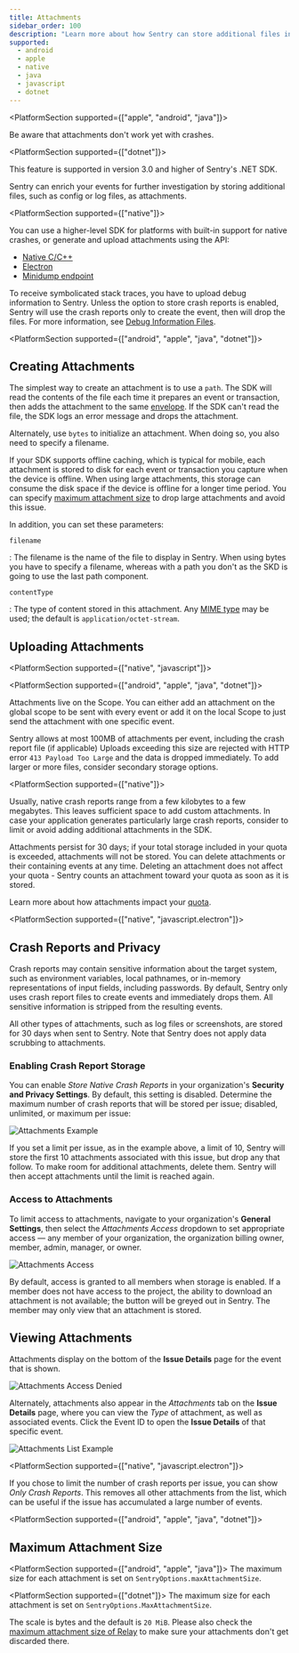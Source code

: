 ```yaml
---
title: Attachments
sidebar_order: 100
description: "Learn more about how Sentry can store additional files in the same request as event attachments."
supported:
  - android
  - apple
  - native
  - java
  - javascript
  - dotnet
---
```


<PlatformSection supported={["apple", "android", "java"]}>

Be aware that attachments don't work yet with crashes.

</PlatformSection>

<PlatformSection supported={["dotnet"]}>

<Note>

This feature is supported in version 3.0 and higher of Sentry's .NET SDK.

</Note>

</PlatformSection>

Sentry can enrich your events for further investigation by storing additional files, such as config or log files, as attachments.

<PlatformSection supported={["native"]}>

You can use a higher-level SDK for platforms with built-in support for native crashes, or generate and upload attachments using the API:

- [Native C/C++](/platforms/native/)
- [Electron](/platforms/javascript/guides/electron/)
- [Minidump endpoint](/platforms/native/guides/minidumps/)

To receive symbolicated stack traces, you have to upload debug information to Sentry. Unless the option to store crash reports is enabled, Sentry will use the crash reports only to create the event, then will drop the files. For more information, see [Debug Information Files](/workflow/debug-files/).

</PlatformSection>

<PlatformSection supported={["android", "apple", "java", "dotnet"]}>

## Creating Attachments

The simplest way to create an attachment is to use a `path`. The SDK will read the contents of the file each time it prepares an event or transaction, then adds the attachment to the same [envelope](https://develop.sentry.dev/sdk/envelopes/). If the SDK can't read the file, the SDK logs an error message and drops the attachment.

<PlatformContent includePath="attachment-init-with-path" />

Alternately, use `bytes` to initialize an attachment. When doing so, you also need to specify a filename.

<PlatformContent includePath="attachment-init-with-bytes" />

If your SDK supports offline caching, which is typical for mobile, each attachment is stored to disk for each event or transaction you capture when the device is offline. When using large attachments, this storage can consume the disk space if the device is offline for a longer time period. You can specify [maximum attachment size](#maximum-attachment-size) to drop large attachments and avoid this issue.

In addition, you can set these parameters:

`filename`

: The filename is the name of the file to display in Sentry. When using bytes you have to specify a filename, whereas with a path you don't as the SKD is going to use the last path component.

`contentType`

: The type of content stored in this attachment. Any [MIME type](https://www.iana.org/assignments/media-types/media-types.xhtml) may be used; the default is `application/octet-stream`.

</PlatformSection>

## Uploading Attachments

<PlatformSection supported={["native", "javascript"]}>

<PlatformContent includePath="add-attachment" />

</PlatformSection>

<PlatformSection supported={["android", "apple", "java", "dotnet"]}>

Attachments live on the <PlatformLink to="/enriching-events/scopes/">Scope</PlatformLink>. You can either add an attachment on the global scope to be sent with every event or add it on the <PlatformLink to="/enriching-events/scopes/#local-scopes">local Scope</PlatformLink> to just send the attachment with one specific event.

<PlatformContent includePath="attachment-upload" />

</PlatformSection>

<Note>

Sentry allows at most 100MB of attachments per event, including the crash report file (if applicable) Uploads exceeding this size are rejected with HTTP error `413 Payload Too Large` and the data is dropped immediately. To add larger or more files, consider secondary storage options.

<PlatformSection supported={["native"]}>

Usually, native crash reports range from a few kilobytes to a few megabytes. This leaves sufficient space to add custom attachments. In case your application generates particularly large crash reports, consider to limit or avoid adding additional attachments in the SDK.

</PlatformSection>

</Note>

Attachments persist for 30 days; if your total storage included in your quota is exceeded, attachments will not be stored. You can delete attachments or their containing events at any time. Deleting an attachment does not affect your quota - Sentry counts an attachment toward your quota as soon as it is stored.

Learn more about how attachments impact your [quota](/product/accounts/quotas/).

<PlatformSection supported={["native", "javascript.electron"]}>

## Crash Reports and Privacy

Crash reports may contain sensitive information about the target system, such as environment variables, local pathnames, or in-memory representations of input fields, including passwords. By default, Sentry only uses crash report files to create events and immediately drops them. All sensitive information is stripped from the resulting events.

All other types of attachments, such as log files or screenshots, are stored for 30 days when sent to Sentry. Note that Sentry does not apply data scrubbing to attachments.

### Enabling Crash Report Storage

You can enable _Store Native Crash Reports_ in your organization's **Security and Privacy Settings**. By default, this setting is disabled. Determine the maximum number of crash reports that will be stored per issue; disabled, unlimited, or maximum per issue:

![Attachments Example](slide-bar-native-crashes.png)

If you set a limit per issue, as in the example above, a limit of 10, Sentry will store the first 10 attachments associated with this issue, but drop any that follow. To make room for additional attachments, delete them. Sentry will then accept attachments until the limit is reached again.

</PlatformSection>

### Access to Attachments

To limit access to attachments, navigate to your organization's **General Settings**, then select the _Attachments Access_ dropdown to set appropriate access — any member of your organization, the organization billing owner, member, admin, manager, or owner.

![Attachments Access](attachments-access.png)

By default, access is granted to all members when storage is enabled. If a member does not have access to the project, the ability to download an attachment is not available; the button will be greyed out in Sentry. The member may only view that an attachment is stored.

## Viewing Attachments

Attachments display on the bottom of the **Issue Details** page for the event that is shown.

![Attachments Access Denied](attachments-access-denied.png)

Alternately, attachments also appear in the _Attachments_ tab on the **Issue Details** page, where you can view the _Type_ of attachment, as well as associated events. Click the Event ID to open the **Issue Details** of that specific event.

![Attachments List Example](attachments-list-example.png)

<PlatformSection supported={["native", "javascript.electron"]}>

If you chose to limit the number of crash reports per issue, you can show _Only Crash Reports_. This removes all other attachments from the list, which can be useful if the issue has accumulated a large number of events.

</PlatformSection>

<PlatformSection supported={["android", "apple", "java", "dotnet"]}>

## Maximum Attachment Size

<PlatformSection supported={["android", "apple", "java"]}>
The maximum size for each attachment is set on `SentryOptions.maxAttachmentSize`.
</PlatformSection>

<PlatformSection supported={["dotnet"]}>
The maximum size for each attachment is set on `SentryOptions.MaxAttachmentSize`.
</PlatformSection>

The scale is bytes and the default is `20 MiB`. Please also check the
[maximum attachment size of Relay](https://docs.sentry.io/product/relay/options/)
to make sure your attachments don't get discarded there.

<PlatformContent includePath="attachment-max-size" />

</PlatformSection>

